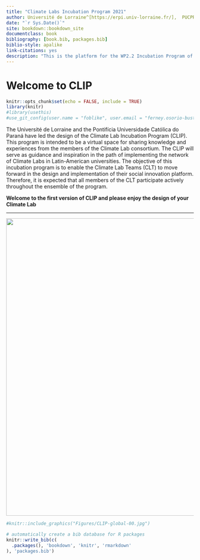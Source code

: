 ```yaml
---
title: "Climate Labs Incubation Program 2021"
author: Université de Lorraine^[https://erpi.univ-lorraine.fr/],  PUCPR^[https://www.pucpr.br/]
date: "`r Sys.Date()`"
site: bookdown::bookdown_site
documentclass: book
bibliography: [book.bib, packages.bib]
biblio-style: apalike
link-citations: yes
description: "This is the platform for the WP2.2 Incubation Program of the Climate Labs Project"
---
```


# Welcome to CLIP {.unnumbered}

```r
knitr::opts_chunk$set(echo = FALSE, include = TRUE)
library(knitr)
#library(usethis)
#use_git_config(user.name = "foblike", user.email = "ferney.osorio-bustamante@univ-lorraine.fr")
```

The Université de Lorraine and the Pontifícia Universidade Católica do Paraná have led the design of the Climate Lab Incubation Program (CLIP). This program is intended to be a virtual space for sharing knowledge and experiences from the members of the Climate Lab consortium. The CLIP will serve as guidance and inspiration in the path of implementing the network of Climate Labs in Latin-American universities. The objective of this incubation program is to enable the Climate Lab Teams (CLT) to move forward in the design and implementation of their social innovation platform. Therefore, it is expected that all members of the CLT participate actively throughout the ensemble of the program.

| **Welcome to the first version of CLIP and please enjoy the design of your Climate Lab**

------------------------------------------------------------------------

![](images/01-Banner-ClimateLab.png){width="798"}

```r
#knitr::include_graphics("Figures/CLIP-global-00.jpg")
```

```r
# automatically create a bib database for R packages
knitr::write_bib(c(
  .packages(), 'bookdown', 'knitr', 'rmarkdown'
), 'packages.bib')
```
